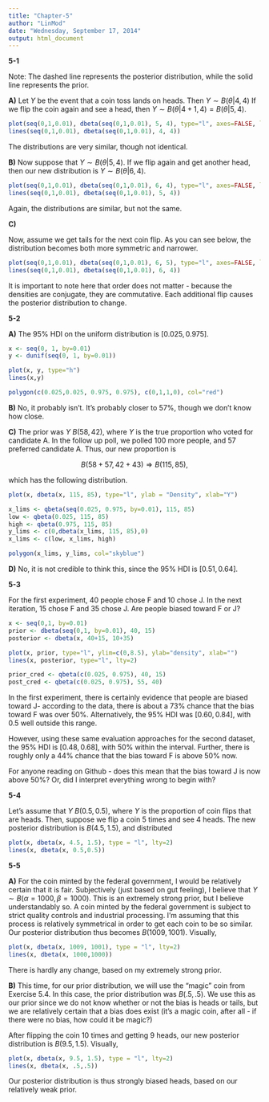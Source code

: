 ```yaml
---
title: "Chapter-5"
author: "LinMod"
date: "Wednesday, September 17, 2014"
output: html_document
---
```


**5-1**

Note: The dashed line represents the posterior distribution, while the solid line represents the prior.

**A)** Let $Y$ be the event that a coin toss lands on heads. Then $Y \sim B(\theta \vert 4,4)$ If we flip the coin again and see a head, then $Y \sim B(\theta \vert 4+1, 4) = B(\theta \vert 5,4)$.

```r
plot(seq(0,1,0.01), dbeta(seq(0,1,0.01), 5, 4), type="l", axes=FALSE, lty="dashed", xlab="", ylab="")
lines(seq(0,1,0.01), dbeta(seq(0,1,0.01), 4, 4))
```

The distributions are very similar, though not identical.

**B)** Now suppose that $Y \sim B(\theta \vert 5,4)$. If we flip again and get another head, then our new distribution is $Y \sim B(\theta \vert 6,4)$.

```r
plot(seq(0,1,0.01), dbeta(seq(0,1,0.01), 6, 4), type="l", axes=FALSE, lty="dashed", xlab="", ylab="")
lines(seq(0,1,0.01), dbeta(seq(0,1,0.01), 5, 4))
```

Again, the distributions are similar, but not the same.

**C)**

Now, assume we get tails for the next coin flip. As you can see below, the distribution becomes both more symmetric and narrower.

```r
plot(seq(0,1,0.01), dbeta(seq(0,1,0.01), 6, 5), type="l", axes=FALSE, lty="dashed", xlab="", ylab="")
lines(seq(0,1,0.01), dbeta(seq(0,1,0.01), 6, 4))
```

It is important to note here that order does not matter - because the densities are conjugate, they are commutative. Each additional flip causes the posterior distribution to change.


**5-2**

**A)** The 95% HDI on the uniform distribution is $[0.025, 0.975]$.  

```r
x <- seq(0, 1, by=0.01)
y <- dunif(seq(0, 1, by=0.01))

plot(x, y, type="h")
lines(x,y)

polygon(c(0.025,0.025, 0.975, 0.975), c(0,1,1,0), col="red")
```

**B)** No, it probably isn't.  It's probably closer to 57%, though we don't know how close.

**C)** The prior was $Y ~ B\left(58, 42\right)$, where $Y$ is the true proportion who voted for candidate A.  In the follow up poll, we polled 100 more people, and 57 preferred candidate A.  Thus, our new proportion is 

$$B\left(58 + 57, 42 + 43\right) \Rightarrow B\left(115, 85\right),$$

which has the following distribution.

```r
plot(x, dbeta(x, 115, 85), type="l", ylab = "Density", xlab="Y")

x_lims <- qbeta(seq(0.025, 0.975, by=0.01), 115, 85)
low <- qbeta(0.025, 115, 85)
high <- qbeta(0.975, 115, 85)
y_lims <- c(0,dbeta(x_lims, 115, 85),0)
x_lims <- c(low, x_lims, high)

polygon(x_lims, y_lims, col="skyblue")
```

**D)** No, it is not credible to think this, since the 95% HDI is $\left[0.51, 0.64\right]$.

**5-3**

For the first experiment, 40 people chose F and 10 chose J.  In the next iteration, 15 chose F and 35 chose J.  Are people biased toward F or J?

```r
x <- seq(0,1, by=0.01)
prior <- dbeta(seq(0,1, by=0.01), 40, 15)
posterior <- dbeta(x, 40+15, 10+35)

plot(x, prior, type="l", ylim=c(0,8.5), ylab="density", xlab="")
lines(x, posterior, type="l", lty=2)

prior_cred <- qbeta(c(0.025, 0.975), 40, 15)
post_cred <- qbeta(c(0.025, 0.975), 55, 40)
```

In the first experiment, there is certainly evidence that people are biased toward J- according to the data, there is about a $73\%$ chance that the bias toward F was over 50%.  Alternatively, the 95% HDI was $\left[0.60, 0.84\right]$, with 0.5 well outside this range.

However, using these same evaluation approaches for the second dataset, the 95% HDI is $\left[0.48, 0.68\right]$, with 50% within the interval.  Further, there is roughly only a 44% chance that the bias toward F is above 50% now.

For anyone reading on Github - does this mean that the bias toward J is now above 50%?  Or, did I interpret everything wrong to begin with?

**5-4**

Let's assume that $Y ~ B\left(0.5,0.5\right)$, where $Y$ is the proportion of coin flips that are heads. Then, suppose we flip a coin 5 times and see 4 heads.  The new posterior distribution is $B\left(4.5,1.5\right)$, and distributed

```r
plot(x, dbeta(x, 4.5, 1.5), type = "l", lty=2)
lines(x, dbeta(x, 0.5,0.5))
```



**5-5**

**A)** For the coin minted by the federal government, I would be relatively certain that it is fair.  Subjectively (just based on gut feeling), I believe that $Y \sim B\left(\alpha=1000, \beta=1000\right)$. This is an extremely strong prior, but I believe understandably so. A coin minted by the federal government is subject to strict quality controls and industrial processing.  I'm assuming that this process is relatively symmetrical in order to get each coin to be so similar.  Our posterior distribution thus becomes $B\left(1009, 1001\right)$.  Visually,

```r
plot(x, dbeta(x, 1009, 1001), type = "l", lty=2)
lines(x, dbeta(x, 1000,1000))
```

There is hardly any change, based on my extremely strong prior.

**B)** This time, for our prior distribution, we will use the "magic" coin from Exercise 5.4.  In this case, the prior distribution was $B\left(.5, .5\right)$.  We use this as our prior since we do not know whether or not the bias is heads or tails, but we are relatively certain that a bias does exist (it's a magic coin, after all - if there were no bias, how could it be magic?)

After flipping the coin 10 times and getting 9 heads, our new posterior distribution is $B\left(9.5, 1.5 \right)$.  Visually, 
```r
plot(x, dbeta(x, 9.5, 1.5), type = "l", lty=2)
lines(x, dbeta(x, .5,.5))
```

Our posterior distribution is thus strongly biased heads, based on our relatively weak prior.
